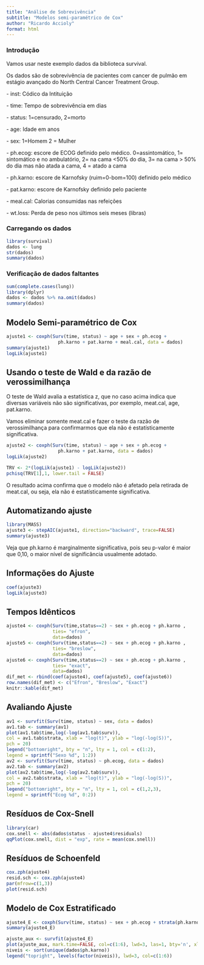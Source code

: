 ```yaml
---
title: "Análise de Sobrevivência"
subtitle: "Modelos semi-paramétrico de Cox"
author: "Ricardo Accioly"
format: html
---
```


### Introdução

Vamos usar neste exemplo dados da biblioteca survival.

Os dados são de sobrevivência de pacientes com cancer de pulmão em estágio avançado do North Central Cancer Treatment Group.

\- inst: Códico da Intituição

\- time: Tempo de sobrevivência em dias

\- status: 1=censurado, 2=morto

\- age: Idade em anos

\- sex: 1=Homem 2 = Mulher

\- ph.ecog: escore de ECOG definido pelo médico. 0=assintomático, 1= sintomático e no ambulatório, 2= na cama \<50% do dia, 3= na cama \> 50% do dia mas não atada a cama, 4 = atado a cama

\- ph.karno: escore de Karnofsky (ruim=0-bom=100) definido pelo médico

\- pat.karno: escore de Karnofsky definido pelo paciente

\- meal.cal: Calorias consumidas nas refeições

\- wt.loss: Perda de peso nos últimos seis meses (libras)

### Carregando os dados

```r
library(survival)
dados <- lung
str(dados)
summary(dados)

```

### Verificação de dados faltantes

```r
sum(complete.cases(lung))
library(dplyr)
dados <- dados %>% na.omit(dados)
summary(dados)
```

## Modelo Semi-paramétrico de Cox

```r
ajuste1 <- coxph(Surv(time, status) ~ age + sex + ph.ecog +
                   ph.karno + pat.karno + meal.cal, data = dados)
summary(ajuste1)
logLik(ajuste1)

```

## Usando o teste de Wald e da razão de verossimilhança

O teste de Wald avalia a estatística z, que no caso acima indica que diversas variáveis não são significativas, por exemplo, meat.cal, age, pat.karno.

Vamos eliminar somente meat.cal e fazer o teste da razão de verossimilhança para confirmarmos que ela não é estatísticamente significativa.

```r
ajuste2 <- coxph(Surv(time, status) ~ age + sex + ph.ecog +
                   ph.karno + pat.karno, data = dados)
logLik(ajuste2)

TRV <- 2*(logLik(ajuste1) - logLik(ajuste2))
pchisq(TRV[1],1, lower.tail = FALSE)
```

O resultado acima confirma que o modelo não é afetado pela retirada de meat.cal, ou seja, ela não é estatísticamente significativa.

## Automatizando ajuste

```r
library(MASS)
ajuste3 <- stepAIC(ajuste1, direction="backward", trace=FALSE)
summary(ajuste3)
```

Veja que ph.karno é marginalmente significativa, pois seu p-valor é maior que 0,10, o maior nível de significância usualmente adotado.

## Informações do Ajuste

```r
coef(ajuste3)
logLik(ajuste3)
```

## Tempos Idênticos

```r
ajuste4 <- coxph(Surv(time,status==2) ~ sex + ph.ecog + ph.karno , 
                 ties= "efron", 
                 data=dados)
ajuste5 <- coxph(Surv(time,status==2) ~ sex + ph.ecog + ph.karno , 
                 ties= "breslow", 
                 data=dados)
ajuste6 <- coxph(Surv(time,status==2) ~ sex + ph.ecog + ph.karno , 
                 ties= "exact", 
                 data=dados)
dif_met <- rbind(coef(ajuste4), coef(ajuste5), coef(ajuste6))
row.names(dif_met) <- c("Efron", "Breslow", "Exact")
knitr::kable(dif_met)
```

## Avaliando Ajuste

```r
av1 <- survfit(Surv(time, status) ~ sex, data = dados)
av1.tab <- summary(av1)
plot(av1.tab$time,log(-log(av1.tab$surv)),
col = av1.tab$strata, xlab = "log(t)", ylab = "log(-log(S))",
pch = 20)
legend("bottomright", bty = "n", lty = 1, col = c(1:2),
legend = sprintf("Sexo %d", 1:2))
av2 <- survfit(Surv(time, status) ~ ph.ecog, data = dados)
av2.tab <- summary(av2)
plot(av2.tab$time,log(-log(av2.tab$surv)),
col = av2.tab$strata, xlab = "log(t)", ylab = "log(-log(S))",
pch = 20)
legend("bottomright", bty = "n", lty = 1, col = c(1,2,3),
legend = sprintf("Ecog %d", 0:2))

```

## Resíduos de Cox-Snell

```r
library(car)
cox.snell <- abs(dados$status - ajuste4$residuals)
qqPlot(cox.snell, dist = "exp", rate = mean(cox.snell))
```

## Resíduos de Schoenfeld

```r
cox.zph(ajuste4)
resid.sch <- cox.zph(ajuste4)
par(mfrow=c(1,3))
plot(resid.sch)
```

## Modelo de Cox Estratificado

```r
ajuste4_E <- coxph(Surv(time, status) ~ sex + ph.ecog + strata(ph.karno), data=dados)
summary(ajuste4_E)
```

```r
ajuste_aux <- survfit(ajuste4_E)
plot(ajuste_aux, mark.time=FALSE, col=c(1:6), lwd=3, las=1, bty='n', xlab="Tempo (dias)", ylab="S(t)")
niveis <- sort(unique(dados$ph.karno))
legend("topright", levels(factor(niveis)), lwd=3, col=c(1:6))
```
